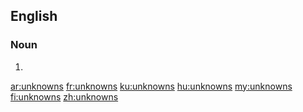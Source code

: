 {{also|Unknowns}}
==English==

===Noun===
{{head|en|noun plural form}}

# {{plural of|unknown|lang=en}}

[[ar:unknowns]]
[[fr:unknowns]]
[[ku:unknowns]]
[[hu:unknowns]]
[[my:unknowns]]
[[fi:unknowns]]
[[zh:unknowns]]